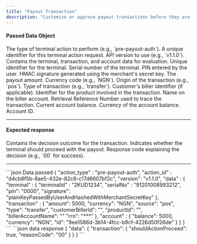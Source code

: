 ```yaml
---
title: "Payout Transaction"
description: "Customize or approve payout transactions before they are processed"
---
```



####  Passed Data Object

<ParamField body="action_type" type="string" required>
  The type of terminal action to perform (e.g., `pre-payout-auth`).
</ParamField>

<ParamField body="action_id" type="string" required>
  A unique identifier for this terminal action request.
</ParamField>

<ParamField body="version" type="string" required>
  API version to use (e.g., `v1.1.0`).
</ParamField>

<ParamField body="data" type="object" required>
  Contains the terminal, transaction, and account data for evaluation.

  <Expandable title="data.terminal" defaultOpen="true">
    <ParamField body="terminal.terminalId" type="string" required>
      Unique identifier for the terminal.
    </ParamField>
    <ParamField body="terminal.serialNo" type="string" required>
      Serial number of the terminal.
    </ParamField>
    <ParamField body="terminal.pin" type="string" required>
      PIN entered by the user.
    </ParamField>
    <ParamField body="terminal.signature" type="string" required>
      HMAC signature generated using the merchant's secret key.
    </ParamField>
  </Expandable>

  <Expandable title="data.transaction" defaultOpen="true">
    <ParamField body="transaction.amount" type="number" required>
      The payout amount.
    </ParamField>
    <ParamField body="transaction.currency" type="string" required>
      Currency code (e.g., `NGN`).
    </ParamField>
    <ParamField body="transaction.source" type="string" required>
      Origin of the transaction (e.g., `pos`).
    </ParamField>
    <ParamField body="transaction.type" type="string" required>
      Type of transaction (e.g., `transfer`).
    </ParamField>
    <ParamField body="transaction.customerBillerId" type="string">
      Customer's biller identifier (if applicable).
    </ParamField>
    <ParamField body="transaction.productId" type="string">
      Identifier for the product involved in the transaction.
    </ParamField>
    <ParamField body="transaction.billerAccountName" type="string">
      Name on the biller account.
    </ParamField>
    <ParamField body="transaction.rrn" type="string" required>
      Retrieval Reference Number used to trace the transaction.
    </ParamField>
  </Expandable>

  <Expandable title="data.account" defaultOpen="true">
    <ParamField body="account.balance" type="number" required>
      Current account balance.
    </ParamField>
    <ParamField body="account.currency" type="string" required>
      Currency of the account balance.
    </ParamField>
    <ParamField body="account.id" type="string" required>
      Account ID.
    </ParamField>
  </Expandable>
</ParamField>

---

#### Expected response

<ResponseField name="data" type="object" required>
  Contains the decision outcome for the transaction.

  <Expandable title="data.transaction" defaultOpen="true">
    <ResponseField name="shouldActionProceed" type="boolean" required>
      Indicates whether the terminal should proceed with the payout.
    </ResponseField>
    <ResponseField name="reasonCode" type="string" required>
      Response code explaining the decision (e.g., `00` for success).
    </ResponseField>
  </Expandable>
</ResponseField>

---

<RequestExample>
```json Data passed
{
	"action_type" : "pre-payout-auth",
	"action_id" : "d4cb8f5b-8ae5-432e-82c8-c17d6607bf2c",
	"version": "v1.1.0",
	"data" : {
		"terminal" : {
			"terminalId" : "2KUD1234",
			"serialNo" : "91201008993212",
			"pin": "0000",
			"signature": "plainKeyPassedByUserAndHashedWithMerchantSecretKey"
		},
		"transaction" : {
			"amount": 5000,
			"currency": "NGN",
			"source": "pos",
			"type": "transfer",
			"customerBillerId": "",
			"productId": "",
			"billerAccountName": ""
			"rrn": "***"
		},
		"account" : {
			"balance": 5000,
			"currency": "NGN",
			"id": "9ee1586d-3b14-4fcc-b9cf-4226d50f26de"
		}
	}
}
```
</RequestExample>

<ResponseExample>
```json data response
{
	"data": {
		"transaction": {
			"shouldActionProceed": true,
			"reasonCode": "00"
		}
	}
}
```
</ResponseExample>